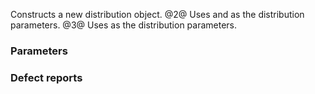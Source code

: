 {{cpp/numeric/random/cauchy_distribution/title|cauchy_distribution}}
{{cpp/numeric/random/cauchy_distribution/navbar}}
{{dcl begin}}
{{dcl|num=1|since=c++11|1=
cauchy_distribution() : cauchy_distribution(0.0) {}
}}
{{dcl|num=2|since=c++11|1=
explicit cauchy_distribution( RealType a, RealType b = 1.0 );
}}
{{dcl|num=3|since=c++11|1=
explicit cauchy_distribution( const param_type&amp; params );
}}
{{dcl end}}

Constructs a new distribution object.
@2@ Uses {{c|a}} and {{c|b}} as the distribution parameters.
@3@ Uses {{c|params}} as the distribution parameters.

===Parameters===
{{par begin}}
{{par|a|the ''a'' distribution parameter (location)}}
{{par|b|the ''b'' distribution parameter (scale)}}
{{par|params|the distribution parameter set}}
{{par end}}

=== Defect reports ===
{{dr list begin}}
{{dr list item|paper=P0935R0|std=C++11|before=default constructor was explicit|after=made implicit}}
{{dr list end}}

{{langlinks|de|es|fr|it|ja|pt|ru|zh}}